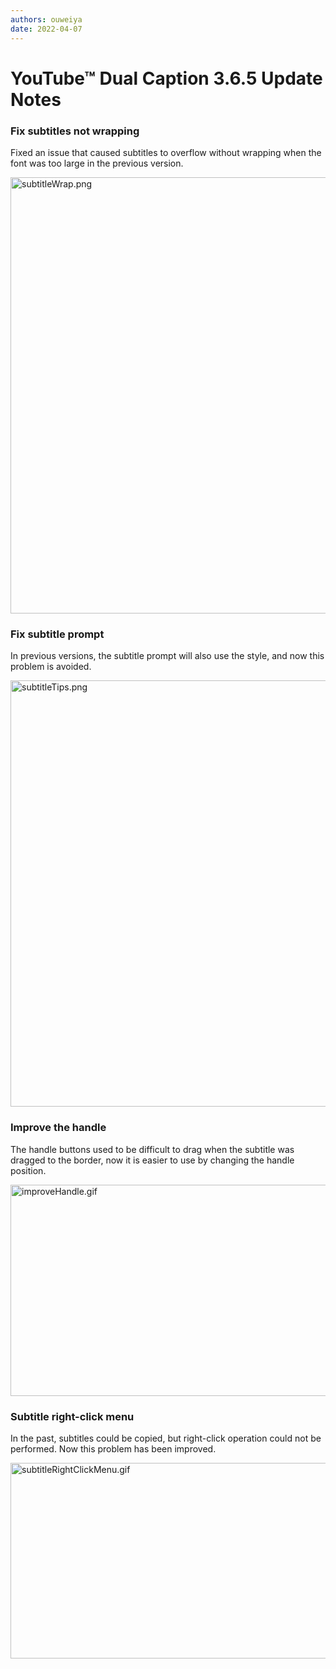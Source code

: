 ```yaml
---
authors: ouweiya
date: 2022-04-07
---
```





# YouTube™ Dual Caption 3.6.5 Update Notes

 ### Fix subtitles not wrapping

 Fixed an issue that caused subtitles to overflow without wrapping when the font was too large in the previous version.

<img src={subtitleWrap} alt="subtitleWrap.png" width="600" height="698" />

### Fix subtitle prompt

In previous versions, the subtitle prompt will also use the style, and now this problem is avoided.

<img src={subtitleTips} alt="subtitleTips.png" width="600" height="682" />

### Improve the handle

The handle buttons used to be difficult to drag when the subtitle was dragged to the border, now it is easier to use by changing the handle position.

<img src={improveHandle} alt="improveHandle.gif" width="600" height="338" />

### Subtitle right-click menu

In the past, subtitles could be copied, but right-click operation could not be performed. Now this problem has been improved.

<img src={subtitleRightClickMenu} alt="subtitleRightClickMenu.gif" width="600" height="313" />

<WebStore />